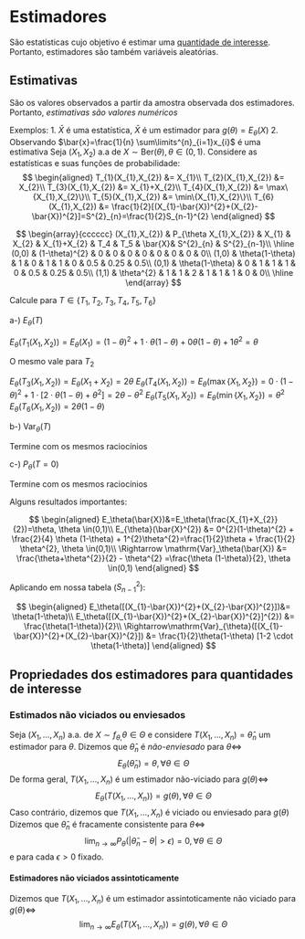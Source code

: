 
# Estimadores

São estatísticas cujo objetivo é estimar uma [quantidade de interesse](quantidade-de-interesse.qmd).
Portanto, estimadores são também variáveis aleatórias.

## Estimativas
São os valores observados a partir da amostra observada dos estimadores. Portanto, *estimativas são valores numéricos*

Exemplos:
1. $\bar{X}$ é uma estatística, $\bar{X}$ é um estimador para $g(\theta)=E_\theta(X)$
2. Observando $\bar{x}=\frac{1}{n} \sum\limits^{n}_{i=1}x_{i}$ é uma estimativa
Seja $(X_{1},X_{2})$ a.a de $X\sim \text{Ber}(\theta), \theta \in (0,1)$. Considere as estatísticas e suas funções de probabilidade:
$$
\begin{aligned}
T_{1}(X_{1},X_{2}) &= X_{1}\\
T_{2}(X_{1},X_{2}) &= X_{2}\\
T_{3}(X_{1},X_{2}) &= X_{1}+X_{2}\\
T_{4}(X_{1},X_{2}) &= \max\{X_{1},X_{2}\}\\
T_{5}(X_{1},X_{2}) &= \min\{X_{1},X_{2}\}\\
T_{6}(X_{1},X_{2}) &= \frac{1}{2}[(X_{1}-\bar{X})^{2}+(X_{2}-\bar{X})^{2}]=S^{2}_{n}=\frac{1}{2}S_{n-1}^{2}
\end{aligned}
$$

$$
\begin{array}{cccccc}
(X_{1},X_{2}) & P_{\theta X_{1},X_{2}} & X_{1} & X_{2} & X_{1}+X_{2} & T_4 & T_5 & \bar{X}& S^{2}_{n} & S^{2}_{n-1}\\
\hline
(0,0) & (1-\theta)^{2} & 0 & 0 & 0 & 0 & 0 & 0 & 0 & 0\\
(1,0) & \theta(1-\theta) & 1 & 0 & 1 & 1 & 0 & 0.5 & 0.25 & 0.5\\
(0,1) & \theta(1-\theta) & 0 & 1 & 1 & 1 & 0 & 0.5 & 0.25 & 0.5\\
(1,1) & \theta^{2} & 1 & 1 & 2 & 1 & 1 & 1 & 0 & 0\\
\hline
\end{array}
$$

Calcule para $T \in \{T_{1},T_{2},T_{3},T_{4},T_{5},T_{6} \}$

a-) $E_\theta(T)$

$E_\theta(T_{1}(X_{1},X_{2}))=E_\theta(X_{1})= (1-\theta)^{2}+1 \cdot\theta(1-\theta)+0 \theta(1-\theta)+1
\theta^{2}= \theta$

O mesmo vale para $T_2$

$E_\theta(T_{3}(X_{1},X_{2}))=E_\theta(X_{1}+X_{2})=2 \theta$
$E_\theta(T_{4}(X_{1},X_{2}))=E_\theta(\max\{X_{1},X_{2}\})=0 \cdot (1-\theta)^{2}+ 1\cdot[2\cdot \theta(1-\theta)+
\theta^{2}] = 2\theta-\theta^{2}$
$E_{\theta}(T_{5}(X_{1},X_{2}))=E_\theta(\min\{X_{1},X_{2} \})=\theta^{2}$
$E_\theta(T_{6}(X_{1},X_{2}))=2 \theta(1-\theta)$

b-) $\mathrm{Var}_{\theta}(T)$

Termine com os mesmos raciocínios

c-) $P_\theta(T=0)$

Termine com os mesmos raciocínios

Alguns resultados importantes:

$$
\begin{aligned}
E_\theta(\bar{X})&=E_\theta(\frac{X_{1}+X_{2}}{2})=\theta, \theta \in(0,1)\\
E_{\theta}(\bar{X}^{2}) &= 0^{2}(1-\theta)^{2} + \frac{2}{4}  \theta (1-\theta) + 1^{2}\theta^{2}=\frac{1}{2}\theta +
\frac{1}{2} \theta^{2}, \theta \in(0,1)\\
\Rightarrow \mathrm{Var}_\theta(\bar{X}) &= \frac{\theta+\theta^{2}}{2} - \theta^{2} =\frac{\theta (1-\theta)}{2}, 
\theta \in(0,1)
\end{aligned}
$$

Aplicando em nossa tabela ($S_{n-1}^{2}$):

$$
\begin{aligned}
E_\theta([(X_{1}-\bar{X})^{2}+(X_{2}-\bar{X})^{2}])&= \theta(1-\theta)\\
E_\theta([(X_{1}-\bar{X})^{2}+(X_{2}-\bar{X})^{2}]^{2}) &= \frac{\theta(1-\theta)}{2}\\
\Rightarrow\mathrm{Var}_{\theta}([(X_{1}-\bar{X})^{2}+(X_{2}-\bar{X})^{2}]) &= \frac{1}{2}\theta(1-\theta)
[1-2 \cdot \theta(1-\theta)]
\end{aligned}
$$

## Propriedades dos estimadores para quantidades de interesse

### Estimados não viciados ou enviesados

Seja $(X_{1},\dots,X_{n})$ a.a. de $X\sim f_{\theta,}\theta \in \Theta$ e considere $T(X_{1},\dots,X_{n})=\hat{\theta}_n$
um estimador para $\theta$.
Dizemos que $\hat{\theta}_n$ é *não-enviesado* para $\theta \Leftrightarrow$
$$
E_\theta(\hat \theta_{n}) = \theta, \forall \theta \in \Theta
$$
De forma geral, $T(X_{1},\dots,X_{n})$ é um estimador não-viciado para $g(\theta) \Leftrightarrow$
$$
E_\theta(T(X_{1},\dots,X_{n}))=g(\theta), \forall \theta \in \Theta
$$
Caso contrário, dizemos que $T(X_{1},\dots,X_{n})$ é viciado ou enviesado para $g(\theta)$
Dizemos que $\hat\theta_{n}$ é fracamente consistente para $\theta \Leftrightarrow$
$$
\lim_{n\to \infty}{P_\theta(|\hat \theta_{n}- \theta| > \epsilon)=0, \forall \theta \in \Theta}
$$
e para cada $\epsilon>0$ fixado.

#### Estimadores não viciados assintoticamente
Dizemos que $T(X_{1},\dots,X_{n})$ é um estimador assintoticamente não viciado para $g(\theta) \Leftrightarrow$ 
$$
\lim_{n\to \infty}{E_\theta(T(X_{1},\dots,X_{n}))} = g(\theta), \forall \theta \in \Theta
$$
